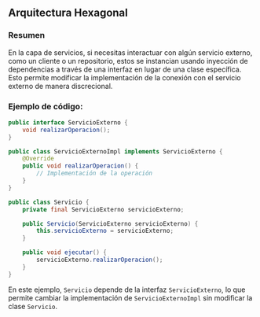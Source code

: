 ## Arquitectura Hexagonal
### Resumen

En la capa de servicios, si necesitas interactuar con algún servicio externo, como un cliente o un repositorio,
estos se instancian usando inyección de dependencias a través de una interfaz en lugar de una clase específica.
Esto permite modificar la implementación de la conexión con el servicio externo de manera discrecional.

### Ejemplo de código:

```java
public interface ServicioExterno {
    void realizarOperacion();
}

public class ServicioExternoImpl implements ServicioExterno {
    @Override
    public void realizarOperacion() {
        // Implementación de la operación
    }
}

public class Servicio {
    private final ServicioExterno servicioExterno;

    public Servicio(ServicioExterno servicioExterno) {
        this.servicioExterno = servicioExterno;
    }

    public void ejecutar() {
        servicioExterno.realizarOperacion();
    }
}
```

En este ejemplo, `Servicio` depende de la interfaz `ServicioExterno`,
 lo que permite cambiar la implementación de `ServicioExternoImpl` sin modificar la clase `Servicio`.
